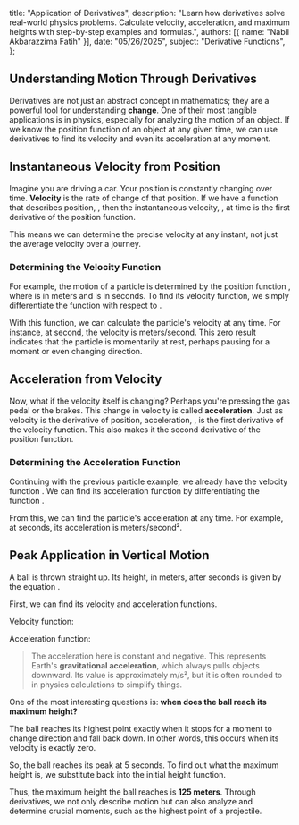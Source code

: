   title: "Application of Derivatives",
  description: "Learn how derivatives solve real-world physics problems. Calculate velocity, acceleration, and maximum heights with step-by-step examples and formulas.",
  authors: [{ name: "Nabil Akbarazzima Fatih" }],
  date: "05/26/2025",
  subject: "Derivative Functions",
};

## Understanding Motion Through Derivatives

Derivatives are not just an abstract concept in mathematics; they are a powerful tool for understanding **change**. One of their most tangible applications is in physics, especially for analyzing the motion of an object. If we know the position function of an object at any given time, we can use derivatives to find its velocity and even its acceleration at any moment.

## Instantaneous Velocity from Position

Imagine you are driving a car. Your position is constantly changing over time. **Velocity** is the rate of change of that position. If we have a function that describes position, <InlineMath math="s(t)" />, then the instantaneous velocity, <InlineMath math="v(t)" />, at time <InlineMath math="t" /> is the first derivative of the position function.

<BlockMath math="v(t) = s'(t) = \frac{ds}{dt}" />

This means we can determine the precise velocity at any instant, not just the average velocity over a journey.

### Determining the Velocity Function

For example, the motion of a particle is determined by the position function <InlineMath math="s(t) = t^3 - 6t^2 + 9t" />, where <InlineMath math="s" /> is in meters and <InlineMath math="t" /> is in seconds. To find its velocity function, we simply differentiate the function <InlineMath math="s(t)" /> with respect to <InlineMath math="t" />.

<div className="flex flex-col gap-4">
  <BlockMath math="v(t) = \frac{d}{dt}(t^3 - 6t^2 + 9t)" />
  <BlockMath math="v(t) = 3t^2 - 12t + 9" />
</div>

With this function, we can calculate the particle's velocity at any time. For instance, at <InlineMath math="t = 1" /> second, the velocity is <InlineMath math="v(1) = 3(1)^2 - 12(1) + 9 = 0" /> meters/second. This zero result indicates that the particle is momentarily at rest, perhaps pausing for a moment or even changing direction.

## Acceleration from Velocity

Now, what if the velocity itself is changing? Perhaps you're pressing the gas pedal or the brakes. This change in velocity is called **acceleration**. Just as velocity is the derivative of position, acceleration, <InlineMath math="a(t)" />, is the first derivative of the velocity function. This also makes it the second derivative of the position function.

<BlockMath math="a(t) = v'(t) = s''(t) = \frac{dv}{dt} = \frac{d^2s}{dt^2}" />

### Determining the Acceleration Function

Continuing with the previous particle example, we already have the velocity function <InlineMath math="v(t) = 3t^2 - 12t + 9" />. We can find its acceleration function by differentiating the function <InlineMath math="v(t)" />.

<div className="flex flex-col gap-4">
  <BlockMath math="a(t) = \frac{d}{dt}(3t^2 - 12t + 9)" />
  <BlockMath math="a(t) = 6t - 12" />
</div>

From this, we can find the particle's acceleration at any time. For example, at <InlineMath math="t = 3" /> seconds, its acceleration is <InlineMath math="a(3) = 6(3) - 12 = 6" /> meters/second².

## Peak Application in Vertical Motion

A ball is thrown straight up. Its height, <InlineMath math="h(t)" /> in meters, after <InlineMath math="t" /> seconds is given by the equation <InlineMath math="h(t) = 50t - 5t^2" />.

First, we can find its velocity and acceleration functions.

Velocity function:

<BlockMath math="v(t) = h'(t) = 50 - 10t" />

Acceleration function:

<BlockMath math="a(t) = v'(t) = -10" />

> The acceleration here is constant and negative. This represents Earth's **gravitational acceleration**, which always pulls objects downward. Its value is approximately <InlineMath math="-9.8" /> m/s², but it is often rounded to <InlineMath math="-10" /> in physics calculations to simplify things.

One of the most interesting questions is: **when does the ball reach its maximum height?**

The ball reaches its highest point exactly when it stops for a moment to change direction and fall back down. In other words, this occurs when its velocity is exactly zero.

<div className="flex flex-col gap-4">
    <BlockMath math="v(t) = 0" />
    <BlockMath math="50 - 10t = 0" />
    <BlockMath math="10t = 50" />
    <BlockMath math="t = 5" />
</div>

So, the ball reaches its peak at 5 seconds. To find out what the maximum height is, we substitute <InlineMath math="t=5" /> back into the initial height function.

<BlockMath math="h(5) = 50(5) - 5(5)^2 = 250 - 125 = 125" />

Thus, the maximum height the ball reaches is **125 meters**. Through derivatives, we not only describe motion but can also analyze and determine crucial moments, such as the highest point of a projectile.